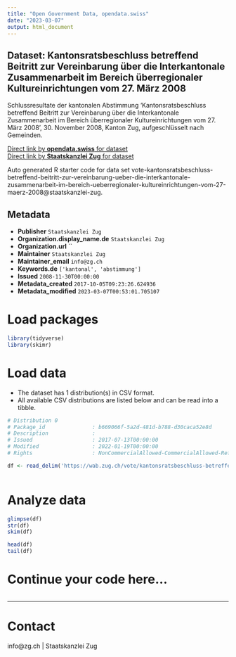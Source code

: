 ```yaml
---
title: "Open Government Data, opendata.swiss"
date: "2023-03-07"
output: html_document
---
```


## Dataset: Kantonsratsbeschluss betreffend Beitritt zur Vereinbarung über die Interkantonale Zusammenarbeit im Bereich überregionaler Kultureinrichtungen vom 27. März 2008

Schlussresultate der kantonalen Abstimmung 'Kantonsratsbeschluss betreffend Beitritt zur Vereinbarung über die Interkantonale Zusammenarbeit im Bereich überregionaler Kultureinrichtungen vom 27. März 2008', 30. November 2008, Kanton Zug, aufgeschlüsselt nach Gemeinden.

[Direct link by **opendata.swiss** for dataset](https://opendata.swiss/de/dataset/kantonsratsbeschluss-betreffend-beitritt-zur-vereinbarung-uber-die-interkantonale-zusammen-2008)<br>
[Direct link by **Staatskanzlei Zug** for dataset](https://wab.zug.ch/vote/kantonsratsbeschluss-betreffend-beitritt-zur-vereinbarung-ueber-die-interkantonale-zusammenarbeit-im-bereich-ueberregionaler-kultureinrichtungen-vom-27-maerz-2008/data)

Auto generated R starter code for data set vote-kantonsratsbeschluss-betreffend-beitritt-zur-vereinbarung-ueber-die-interkantonale-zusammenarbeit-im-bereich-ueberregionaler-kultureinrichtungen-vom-27-maerz-2008@staatskanzlei-zug.

## Metadata

- **Publisher** `Staatskanzlei Zug`
- **Organization.display_name.de** `Staatskanzlei Zug`
- **Organization.url** ``
- **Maintainer** `Staatskanzlei Zug`
- **Maintainer_email** `info@zg.ch`
- **Keywords.de** `['kantonal', 'abstimmung']`
- **Issued** `2008-11-30T00:00:00`
- **Metadata_created** `2017-10-05T09:23:26.624936`
- **Metadata_modified** `2023-03-07T00:53:01.705107`


# Load packages

```r

library(tidyverse)
library(skimr)

```

# Load data

-   The dataset has 1 distribution(s) in CSV format.
-   All available CSV distributions are listed below and can be read into a tibble.

```r

# Distribution 0
# Package_id               : b669066f-5a2d-481d-b788-d30caca52e8d
# Description              : 
# Issued                   : 2017-07-13T00:00:00
# Modified                 : 2022-01-19T00:00:00
# Rights                   : NonCommercialAllowed-CommercialAllowed-ReferenceRequired

df <- read_delim('https://wab.zug.ch/vote/kantonsratsbeschluss-betreffend-beitritt-zur-vereinbarung-ueber-die-interkantonale-zusammenarbeit-im-bereich-ueberregionaler-kultureinrichtungen-vom-27-maerz-2008/data-csv')



```

# Analyze data

```r

glimpse(df)
str(df)
skim(df)

head(df)
tail(df)

```

# Continue your code here...

```r

```

------------------------------------------------------------------------

# Contact

info@zg.ch | Staatskanzlei Zug
